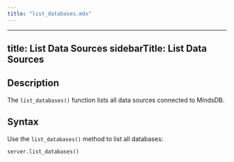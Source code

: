 ```yaml
---
title: "list_databases.mdx"
---
```


---
title: List Data Sources
sidebarTitle: List Data Sources
---

## Description

The `list_databases()` function lists all data sources connected to MindsDB.

## Syntax

Use the `list_databases()` method to list all databases:

```python
server.list_databases()
```
